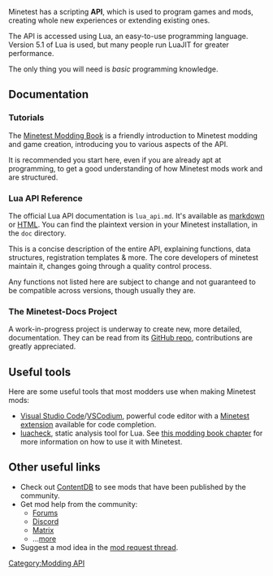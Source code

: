 Minetest has a scripting '''API''', which is used to program games and mods, creating whole new experiences or extending existing ones.

The API is accessed using Lua, an easy-to-use programming language.
Version 5.1 of Lua is used, but many people run LuaJIT for greater performance.

The only thing you will need is ''basic'' programming knowledge.

== Documentation ==

=== Tutorials ===
The [https://rubenwardy.com/minetest_modding_book/ Minetest Modding Book] is a friendly introduction to Minetest modding and game creation, introducing you to various aspects of the API.

It is recommended you start here, even if you are already apt at programming, to get a good understanding of how Minetest mods work and are structured.

=== Lua API Reference ===
The official Lua API documentation is <code>lua_api.md</code>. It's available as [https://github.com/minetest/minetest/blob/master/doc/lua_api.md markdown] or [https://minetest.gitlab.io/minetest/ HTML]. You can find the plaintext version in your Minetest installation, in the <code>doc</code> directory.

This is a concise description of the entire API, explaining functions, data structures, registration templates & more. The core developers of minetest maintain it, changes going through a quality control process.

Any functions not listed here are subject to change and not guaranteed to be compatible across versions, though usually they are.

=== The Minetest-Docs Project ===
A work-in-progress project is underway to create new, more detailed, documentation. They can be read from its [https://github.com/minetest/minetest_docs/ GitHub repo], contributions are greatly appreciated.


== Useful tools ==
Here are some useful tools that most modders use when making Minetest mods:

* [https://code.visualstudio.com/ Visual Studio Code]/[https://vscodium.com/ VSCodium], powerful code editor with a [https://marketplace.visualstudio.com/items?itemName=GreenXenith.minetest-tools Minetest extension] available for code completion.
* [https://github.com/lunarmodules/luacheck luacheck], static analysis tool for Lua. See [https://rubenwardy.com/minetest_modding_book/en/quality/luacheck.html this modding book chapter] for more information on how to use it with Minetest.

== Other useful links ==
* Check out [https://content.minetest.net/ ContentDB] to see mods that have been published by the community.
* Get mod help from the community:
** [https://forum.minetest.net/viewforum.php?f=47 Forums]
** [https://discord.gg/minetest Discord]
** [https://matrix.to/#/#minetest:tchncs.de Matrix]
** ...[https://www.minetest.net/get-involved/ more]
* Suggest a mod idea in the [https://forum.minetest.net/viewtopic.php?f=9&t=2434 mod request thread].

[[Category:Modding API]]
